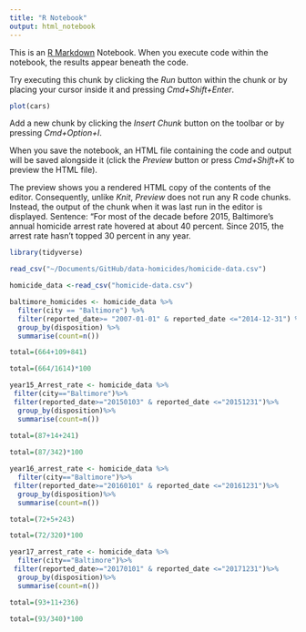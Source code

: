 ```yaml
---
title: "R Notebook"
output: html_notebook
---
```


This is an [R Markdown](http://rmarkdown.rstudio.com) Notebook. When you execute code within the notebook, the results appear beneath the code. 

Try executing this chunk by clicking the *Run* button within the chunk or by placing your cursor inside it and pressing *Cmd+Shift+Enter*. 

```r
plot(cars)
```

Add a new chunk by clicking the *Insert Chunk* button on the toolbar or by pressing *Cmd+Option+I*.

When you save the notebook, an HTML file containing the code and output will be saved alongside it (click the *Preview* button or press *Cmd+Shift+K* to preview the HTML file). 

The preview shows you a rendered HTML copy of the contents of the editor. Consequently, unlike *Knit*, *Preview* does not run any R code chunks. Instead, the output of the chunk when it was last run in the editor is displayed.
Sentence: “For most of the decade before 2015, Baltimore’s annual homicide arrest rate hovered at about 40 percent. Since 2015, the arrest rate hasn’t topped 30 percent in any year.

```r
library(tidyverse)

read_csv("~/Documents/GitHub/data-homicides/homicide-data.csv")

homicide_data <-read_csv("homicide-data.csv")

baltimore_homicides <- homicide_data %>%
  filter(city == "Baltimore") %>%
  filter(reported_date>= "2007-01-01" & reported_date <="2014-12-31") %>%
  group_by(disposition) %>%
  summarise(count=n())

total=(664+109+841)

total=(664/1614)*100

year15_Arrest_rate <- homicide_data %>%
 filter(city=="Baltimore")%>%
 filter(reported_date>="20150103" & reported_date <="20151231")%>%
  group_by(disposition)%>%
  summarise(count=n())
  
total=(87+14+241)

total=(87/342)*100

year16_arrest_rate <- homicide_data %>%
  filter(city=="Baltimore")%>%
 filter(reported_date>="20160101" & reported_date <="20161231")%>%
  group_by(disposition)%>%
  summarise(count=n())

total=(72+5+243)

total=(72/320)*100

year17_arrest_rate <- homicide_data %>%
  filter(city=="Baltimore")%>%
 filter(reported_date>="20170101" & reported_date <="20171231")%>%
  group_by(disposition)%>%
  summarise(count=n())

total=(93+11+236)

total=(93/340)*100












```

